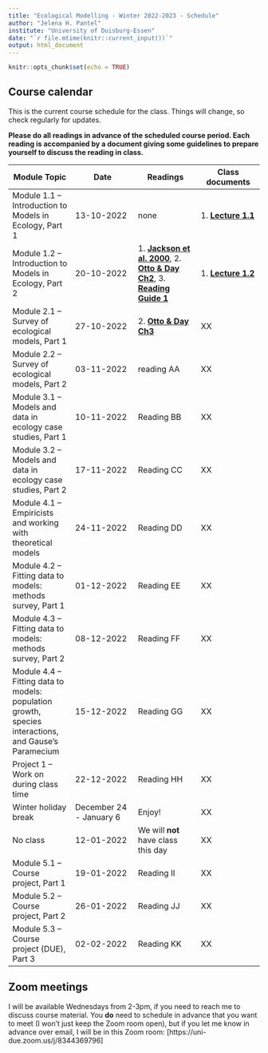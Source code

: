 ```yaml
---
title: "Ecological Modelling - Winter 2022-2023 - Schedule"
author: "Jelena H. Pantel"
institute: "University of Duisburg-Essen"
date: "`r file.mtime(knitr::current_input())`"
output: html_document
---
```


```r
knitr::opts_chunk$set(echo = TRUE)
```

## Course calendar
This is the current course schedule for the class. Things will change, so check regularly for updates.

__Please do all readings in advance of the scheduled course period. Each reading is accompanied by a document giving some guidelines to prepare yourself to discuss the reading in class.__ 


| **Module Topic**   | **Date** | **Readings** | **Class documents** |
| --- | --- | --- | --- |
| Module 1.1 – Introduction to Models in Ecology, Part 1 | 13-10-2022 | none | 1. [__Lecture 1.1__](./L1.1.pdf) |
| Module 1.2 – Introduction to Models in Ecology, Part 2  | 20-10-2022 | 1. [__Jackson et al. 2000__](./r1_Jackson_2000.pdf), 2. [__Otto & Day Ch2__](./r2_OttoDay_Ch2.pdf), 3. [__Reading Guide 1__](./w2_readguide.html)| 1. [__Lecture 1.2__](./L1.2.pdf) |
| Module 2.1 – Survey of ecological models, Part 1 | 27-10-2022 | 2. [__Otto & Day Ch3__](./r3_OttoDay_Ch3.pdf)  | XX |
| Module 2.2 – Survey of ecological models, Part 2  | 03-11-2022 | reading AA | XX |
| Module 3.1 – Models and data in ecology case studies, Part 1 | 10-11-2022 | Reading BB  | XX |
| Module 3.2 – Models and data in ecology case studies, Part 2 | 17-11-2022 | Reading CC  | XX |
| Module 4.1 – Empiricists and working with theoretical models | 24-11-2022 | Reading DD  | XX |
| Module 4.2 – Fitting data to models: methods survey, Part 1 | 01-12-2022 | Reading EE  | XX |
| Module 4.3 – Fitting data to models: methods survey, Part 2 | 08-12-2022 | Reading FF  | XX |
| Module 4.4 – Fitting data to models: population growth, species interactions, and Gause’s Paramecium | 15-12-2022 | Reading GG | XX |
| Project 1 – Work on during class time | 22-12-2022 | Reading HH  | XX |
| Winter holiday break | December 24 - January 6 | Enjoy!  | XX |
| No class | 12-01-2022 | We will **not** have class this day | XX |
| Module 5.1 – Course project, Part 1 | 19-01-2022 | Reading II | XX |
| Module 5.2 – Course project, Part 2 | 26-01-2022 | Reading JJ | XX |
| Module 5.3 – Course project (DUE), Part 3 | 02-02-2022 | Reading KK | XX |

## Zoom meetings
I will be available Wednesdays from 2-3pm, if you need to reach me to discuss course material. You __do__ need to schedule in advance that you want to meet (I won't just keep the Zoom room open), but if you let me know in advance over email, I will be in this Zoom room: [https://uni-due.zoom.us/j/8344369796]